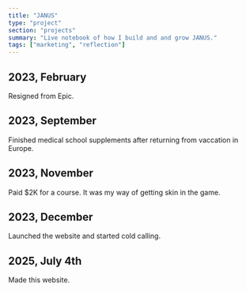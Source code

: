 ```yaml
---
title: "JANUS"
type: "project"
section: "projects"
summary: "Live notebook of how I build and and grow JANUS."
tags: ["marketing", "reflection"]
---
```


## 2023, February
Resigned from Epic.

## 2023, September
Finished medical school supplements after returning from vaccation in Europe.

## 2023, November
Paid $2K for a course. It was my way of getting skin in the game.

## 2023, December
Launched the website and started cold calling.

## 2025, July 4th
Made this website.